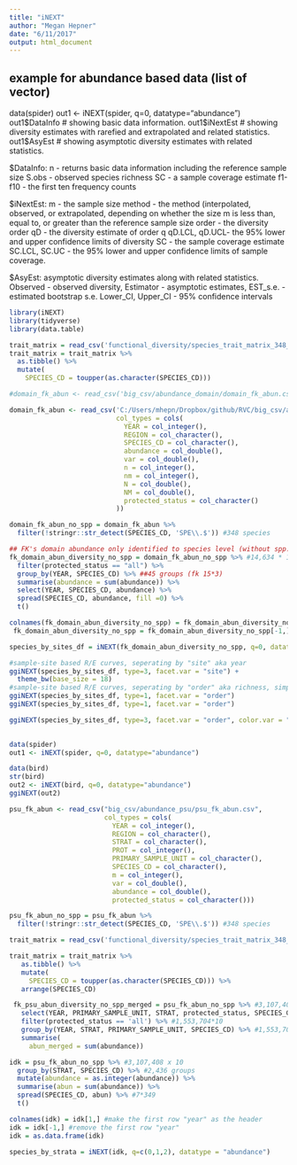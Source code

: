 ```yaml
---
title: "iNEXT"
author: "Megan Hepner"
date: "6/11/2017"
output: html_document
---
```

## example for abundance based data (list of vector)
data(spider)
out1 <- iNEXT(spider, q=0, datatype="abundance")
out1$DataInfo # showing basic data information.
out1$iNextEst # showing diversity estimates with rarefied and extrapolated and related statistics.
out1$AsyEst # showing asymptotic diversity estimates with related statistics.


$DataInfo: 
n - returns basic data information including the reference sample size 
S.obs - observed species richness 
SC - a sample coverage estimate 
f1-f10 - the first ten frequency counts

$iNextEst: 
m - the sample size 
method - the method (interpolated, observed, or extrapolated, depending on whether the size m is less than, equal to, or greater than the reference sample size
order - the diversity order
qD - the diversity estimate of order q
qD.LCL, qD.UCL- the 95% lower and upper confidence limits of diversity 
SC - the sample coverage estimate
SC.LCL, SC.UC - the 95% lower and upper confidence limits of sample coverage.

$AsyEst: asymptotic diversity estimates along with related statistics.
Observed - observed diversity, 
Estimator - asymptotic estimates, 
EST_s.e. - estimated bootstrap s.e. 
Lower_CI, Upper_CI - 95% confidence intervals 

```r
library(iNEXT)
library(tidyverse)
library(data.table)

trait_matrix = read_csv('functional_diversity/species_trait_matrix_348_spp.csv')
trait_matrix = trait_matrix %>%
  as.tibble() %>%
  mutate(
    SPECIES_CD = toupper(as.character(SPECIES_CD))) 

#domain_fk_abun <- read_csv('big_csv/abundance_domain/domain_fk_abun.csv'

domain_fk_abun <- read_csv('C:/Users/mhepn/Dropbox/github/RVC/big_csv/abundance_domain/domain_fk_abun.csv', 
                           col_types = cols(
                             YEAR = col_integer(),
                             REGION = col_character(),
                             SPECIES_CD = col_character(),
                             abundance = col_double(),
                             var = col_double(),
                             n = col_integer(),
                             nm = col_integer(),
                             N = col_double(),
                             NM = col_double(),
                             protected_status = col_character()
                           ))

domain_fk_abun_no_spp = domain_fk_abun %>%
  filter(!stringr::str_detect(SPECIES_CD, 'SPE\\.$')) #348 species 

## FK's domain abundance only identified to species level (without spp.) 
fk_domain_abun_diversity_no_spp = domain_fk_abun_no_spp %>% #14,634 * 10
  filter(protected_status == "all") %>% 
  group_by(YEAR, SPECIES_CD) %>% ##45 groups (fk 15*3)
  summarise(abundance = sum(abundance)) %>%
  select(YEAR, SPECIES_CD, abundance) %>%
  spread(SPECIES_CD, abundance, fill =0) %>%
  t()

colnames(fk_domain_abun_diversity_no_spp) = fk_domain_abun_diversity_no_spp[1,] #make the first row "year" as the header
 fk_domain_abun_diversity_no_spp = fk_domain_abun_diversity_no_spp[-1,] #remove the first row "year"

species_by_sites_df = iNEXT(fk_domain_abun_diversity_no_spp, q=0, datatype = "abundance") #data needs to be species by sites 

#sample-site based R/E curves, seperating by "site" aka year 
ggiNEXT(species_by_sites_df, type=3, facet.var = "site") +
  theme_bw(base_size = 18)
#sample-site based R/E curves, seperating by "order" aka richness, simpson, shannon
ggiNEXT(species_by_sites_df, type=1, facet.var = "order")
ggiNEXT(species_by_sites_df, type=1, facet.var = "order")

ggiNEXT(species_by_sites_df, type=3, facet.var = "order", color.var = "site")
  
```

```r
data(spider)
out1 <- iNEXT(spider, q=0, datatype="abundance")

data(bird)
str(bird)
out2 <- iNEXT(bird, q=0, datatype="abundance")
ggiNEXT(out2)

```

```r
psu_fk_abun <- read_csv("big_csv/abundance_psu/psu_fk_abun.csv",
                        col_types = cols(
                          YEAR = col_integer(),
                          REGION = col_character(),
                          STRAT = col_character(),
                          PROT = col_integer(),
                          PRIMARY_SAMPLE_UNIT = col_character(),
                          SPECIES_CD = col_character(),
                          m = col_integer(),
                          var = col_double(),
                          abundance = col_double(),
                          protected_status = col_character()))

psu_fk_abun_no_spp = psu_fk_abun %>%
  filter(!stringr::str_detect(SPECIES_CD, 'SPE\\.$')) #348 species 

trait_matrix = read_csv('functional_diversity/species_trait_matrix_348_spp.csv')

trait_matrix = trait_matrix %>%
   as.tibble() %>%
   mutate(
     SPECIES_CD = toupper(as.character(SPECIES_CD))) %>%
   arrange(SPECIES_CD)

 fk_psu_abun_diversity_no_spp_merged = psu_fk_abun_no_spp %>% #3,107,408 x 10
   select(YEAR, PRIMARY_SAMPLE_UNIT, STRAT, protected_status, SPECIES_CD, abundance) %>% #3,107,408*5
   filter(protected_status == 'all') %>% #1,553,704*10
   group_by(YEAR, STRAT, PRIMARY_SAMPLE_UNIT, SPECIES_CD) %>% #1,553,704 groups
   summarise(
     abun_merged = sum(abundance))

idk = psu_fk_abun_no_spp %>% #3,107,408 x 10
  group_by(STRAT, SPECIES_CD) %>% #2,436 groups 
  mutate(abundance = as.integer(abundance)) %>% 
  summarise(abun = sum(abundance)) %>%
  spread(SPECIES_CD, abun) %>% #7*349 
  t() 

colnames(idk) = idk[1,] #make the first row "year" as the header
idk = idk[-1,] #remove the first row "year"
idk = as.data.frame(idk)

species_by_strata = iNEXT(idk, q=c(0,1,2), datatype = "abundance")

```

